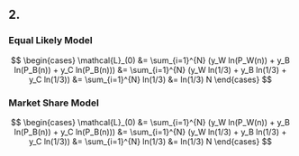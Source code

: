 ## 2.

### Equal Likely Model

$$
\begin{cases}
  \mathcal{L}_(0) &= \sum_{i=1}^{N} (y_W ln(P_W(n)) + y_B ln(P_B(n)) + y_C ln(P_B(n)))
  &= \sum_{i=1}^{N} (y_W ln(1/3) + y_B ln(1/3) + y_C ln(1/3))
  &= \sum_{i=1}^{N} ln(1/3)
  &= ln(1/3) N
\end{cases}
$$

### Market Share Model

$$
\begin{cases}
  \mathcal{L}_(0) &= \sum_{i=1}^{N} (y_W ln(P_W(n)) + y_B ln(P_B(n)) + y_C ln(P_B(n)))
  &= \sum_{i=1}^{N} (y_W ln(1/3) + y_B ln(1/3) + y_C ln(1/3))
  &= \sum_{i=1}^{N} ln(1/3)
  &= ln(1/3) N
\end{cases}
$$
